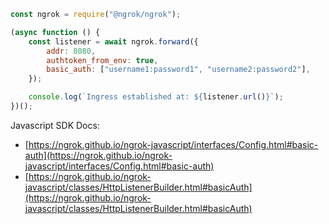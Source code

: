 ```jsx
const ngrok = require("@ngrok/ngrok");

(async function () {
	const listener = await ngrok.forward({
		addr: 8080,
		authtoken_from_env: true,
		basic_auth: ["username1:password1", "username2:password2"],
	});

	console.log(`Ingress established at: ${listener.url()}`);
})();
```

Javascript SDK Docs:

- [https://ngrok.github.io/ngrok-javascript/interfaces/Config.html#basic-auth](https://ngrok.github.io/ngrok-javascript/interfaces/Config.html#basic-auth)
- [https://ngrok.github.io/ngrok-javascript/classes/HttpListenerBuilder.html#basicAuth](https://ngrok.github.io/ngrok-javascript/classes/HttpListenerBuilder.html#basicAuth)
